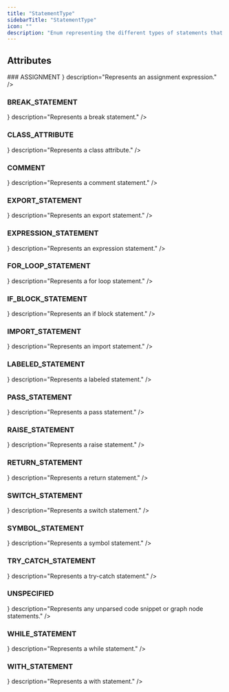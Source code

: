 ```yaml
---
title: "StatementType"
sidebarTitle: "StatementType"
icon: ""
description: "Enum representing the different types of statements that can be parsed."
---
```


<GithubLinkNote link="https://github.com/codegen-sh/graph-sitter/blob/develop/src/graph_sitter/core/statements/statement.py#L27-L71" />


## Attributes
<HorizontalDivider />
### <span className="text-primary">ASSIGNMENT</span>
<HorizontalDivider light={true} />
<Attribute type={ <span></span> } description="Represents an assignment expression." />

### <span className="text-primary">BREAK_STATEMENT</span>
<HorizontalDivider light={true} />
<Attribute type={ <span></span> } description="Represents a break statement." />

### <span className="text-primary">CLASS_ATTRIBUTE</span>
<HorizontalDivider light={true} />
<Attribute type={ <span></span> } description="Represents a class attribute." />

### <span className="text-primary">COMMENT</span>
<HorizontalDivider light={true} />
<Attribute type={ <span></span> } description="Represents a comment statement." />

### <span className="text-primary">EXPORT_STATEMENT</span>
<HorizontalDivider light={true} />
<Attribute type={ <span></span> } description="Represents an export statement." />

### <span className="text-primary">EXPRESSION_STATEMENT</span>
<HorizontalDivider light={true} />
<Attribute type={ <span></span> } description="Represents an expression statement." />

### <span className="text-primary">FOR_LOOP_STATEMENT</span>
<HorizontalDivider light={true} />
<Attribute type={ <span></span> } description="Represents a for loop statement." />

### <span className="text-primary">IF_BLOCK_STATEMENT</span>
<HorizontalDivider light={true} />
<Attribute type={ <span></span> } description="Represents an if block statement." />

### <span className="text-primary">IMPORT_STATEMENT</span>
<HorizontalDivider light={true} />
<Attribute type={ <span></span> } description="Represents an import statement." />

### <span className="text-primary">LABELED_STATEMENT</span>
<HorizontalDivider light={true} />
<Attribute type={ <span></span> } description="Represents a labeled statement." />

### <span className="text-primary">PASS_STATEMENT</span>
<HorizontalDivider light={true} />
<Attribute type={ <span></span> } description="Represents a pass statement." />

### <span className="text-primary">RAISE_STATEMENT</span>
<HorizontalDivider light={true} />
<Attribute type={ <span></span> } description="Represents a raise statement." />

### <span className="text-primary">RETURN_STATEMENT</span>
<HorizontalDivider light={true} />
<Attribute type={ <span></span> } description="Represents a return statement." />

### <span className="text-primary">SWITCH_STATEMENT</span>
<HorizontalDivider light={true} />
<Attribute type={ <span></span> } description="Represents a switch statement." />

### <span className="text-primary">SYMBOL_STATEMENT</span>
<HorizontalDivider light={true} />
<Attribute type={ <span></span> } description="Represents a symbol statement." />

### <span className="text-primary">TRY_CATCH_STATEMENT</span>
<HorizontalDivider light={true} />
<Attribute type={ <span></span> } description="Represents a try-catch statement." />

### <span className="text-primary">UNSPECIFIED</span>
<HorizontalDivider light={true} />
<Attribute type={ <span></span> } description="Represents any unparsed code snippet or graph node statements." />

### <span className="text-primary">WHILE_STATEMENT</span>
<HorizontalDivider light={true} />
<Attribute type={ <span></span> } description="Represents a while statement." />

### <span className="text-primary">WITH_STATEMENT</span>
<HorizontalDivider light={true} />
<Attribute type={ <span></span> } description="Represents a with statement." />



